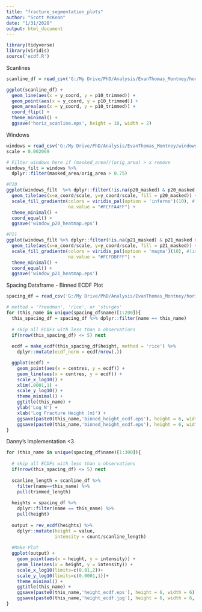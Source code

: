 ```yaml
---
title: "fracture_segmentation_plots"
author: "Scott McKean"
date: "1/31/2020"
output: html_document
---
```


```r
library(tidyverse)
library(viridis)
source('ecdf.R')
```

Scanlines

```r
scanline_df = read_csv('G:/My Drive/PhD/Analysis/EvanThomas_Montney/horizontal_scanlines_South_Wall_50cm.csv')

ggplot(scanline_df) +
  geom_line(aes(x = y_coord, y = p10_trimmed)) +
  geom_point(aes(x = y_coord, y = p10_trimmed)) +
  geom_area(aes(x = y_coord, y = p10_trimmed)) +
  coord_flip() +
  theme_minimal() +
  ggsave('horiz_scanline.eps', height = 10, width = 2)

```

Windows

```r
windows = read_csv('G:/My Drive/PhD/Analysis/EvanThomas_Montney/windows_SouthWall_10m+5m.csv')
scale = 0.002069

# Filter windows here if (masked_area)/(orig_area) > x remove
windows_filt = windows %>% 
  dplyr::filter(masked_area/orig_area > 0.75)

#P20
ggplot(windows_filt  %>% dplyr::filter(!is.na(p20_masked) & p20_masked > 0)) +
  geom_tile(aes(x=x_coord/scale, y=y_coord/scale, fill = p20_masked)) +
  scale_fill_gradientn(colors = viridis_pal(option = 'inferno')(10), #limits=c(0, 5),
                       na.value = "#FCFFA4FF") +
  theme_minimal() +
  coord_equal() + 
  ggsave('window_p20_heatmap.eps')

#P21
ggplot(windows_filt %>% dplyr::filter(!is.na(p21_masked) & p21_masked > 0)) +
  geom_tile(aes(x=x_coord/scale, y=y_coord/scale, fill = p21_masked)) +
  scale_fill_gradientn(colors = viridis_pal(option = 'magma')(10), #limits=c(0, 5),
                       na.value = "#FCFDBFFF") +
  theme_minimal() +
  coord_equal() +
  ggsave('window_p21_heatmap.eps')
```

Spacing Dataframe - Binned ECDF Plot

```r
spacing_df = read_csv('G:/My Drive/PhD/Analysis/EvanThomas_Montney/horiz_scanline_spacing_SouthWall_50cm.csv')

# method = 'freedman', 'rice', or 'sturges'
for (this_name in unique(spacing_df$name)[1:200]){
  this_spacing_df = spacing_df %>% dplyr::filter(name == this_name)
  
  # skip all ECDFs with less than n observations
  if(nrow(this_spacing_df) <= 5) next
  
  ecdf = make_ecdf(this_spacing_df$height, method = 'rice') %>%
    dplyr::mutate(ecdf_norm = ecdf/nrow(.))

  ggplot(ecdf) +
    geom_point(aes(x = centres, y = ecdf)) +
    geom_line(aes(x = centres, y = ecdf)) +
    scale_x_log10() +
    xlim(.0001,1) +
    scale_y_log10() +
    theme_minimal() +
    ggtitle(this_name) +
    ylab('Log N') +
    xlab('Log Fracture Height (m)') +
    ggsave(paste0(this_name,'binned_height_ecdf.eps'), height = 6, width = 6) +
    ggsave(paste0(this_name,'binned_height_ecdf.eps'), height = 6, width = 6, dpi = 320)
}

```

Danny's Implementation <3

```r
for (this_name in unique(spacing_df$name)[1:300]){
  
  # skip all ECDFs with less than n observations
  if(nrow(this_spacing_df) <= 5) next
  
  scanline_length = scanline_df %>% 
    filter(name==this_name) %>%
    pull(trimmed_length)
  
  heights = spacing_df %>% 
    dplyr::filter(name == this_name) %>%
    pull(height)
  
  output = rev_ecdf(heights) %>%
    dplyr::mutate(height = value,
                  intensity = count/scanline_length)
  
  #Make Plot
  ggplot(output) +
    geom_point(aes(x = height, y = intensity)) +
    geom_line(aes(x = height, y = intensity)) +
    scale_x_log10(limits=c(0.01,2))+
    scale_y_log10(limits=c(0.0001,1))+
    theme_minimal() +
    ggtitle(this_name) +
    ggsave(paste0(this_name,'height_ecdf.eps'), height = 6, width = 6) +
    ggsave(paste0(this_name,'height_ecdf.jpg'), height = 6, width = 6, dpi = 320)
}
```

